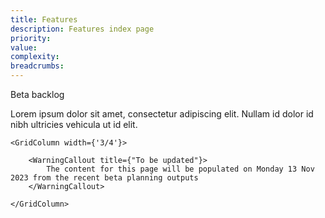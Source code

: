 ```yaml
---
title: Features
description: Features index page
priority:
value:
complexity:
breadcrumbs:
---
```


<Heading caption='Outputs from alpha' tag='h1'>Beta backlog</Heading>

<GridRow>
    <GridColumn width={'2/3'}>
        <LeadParagraph>
            Lorem ipsum dolor sit amet, consectetur adipiscing elit. Nullam id dolor id nibh ultricies vehicula ut id elit.
        </LeadParagraph>
    </GridColumn>
    <GridColumn width={'1/3'}>
    </GridColumn>
</GridRow>

<GridRow>

    <GridColumn width={'3/4'}>

        <WarningCallout title={"To be updated"}>
            The content for this page will be populated on Monday 13 Nov 2023 from the recent beta planning outputs
        </WarningCallout>
    
    </GridColumn>

</GridRow>

<ReadData>
    <SortableLists dataFilter={"slug:features"} sortBy={{
        'priority': ['now', 'next', 'later'], 'value': ['high value', 'low value'], 'complexity': ['High complexity', 'medium complexity', 'low complexity'], 'product': []
    }}/>
</ReadData>